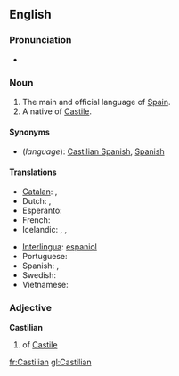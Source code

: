 {{wikipedia}}
==English==

===Pronunciation===
* {{audio|en-us-Castilian.ogg|Audio (US)}}

===Noun===
{{en-proper noun}}

# The main and official language of [[w:Spain|Spain]].
# A native of [[Castile]].

====Synonyms====
* (''language''): [[Castilian Spanish]], [[Spanish]]

====Translations====
{{trans-top|Language}}
* [[Catalan]]: {{t+|ca|castellà}}, {{t+|ca|espanyol}}
* Dutch: {{t-|nl|Castilliaans}}, {{t+|nl|Spaans}}
* Esperanto: {{t+|eo|hispana|xs=Esperanto}}
* French: {{t+|fr|castillan}}
* Icelandic: {{t|is|kastilíska|f}},  {{t+|is|spænska|f}},  {{t|is|spánska|f}}
{{trans-mid}}
* [[Interlingua]]: [[espaniol]]
* Portuguese: {{t+|pt|espanhol}}
* Spanish: {{t+|es|castellano|m}}, {{t+|es|español|m}}
* Swedish: {{t-|sv|kastillianska}}
* Vietnamese: {{t-|vi|tiếng Tây ban nha|xs=Vietnamese}}
{{trans-bottom}}

===Adjective===
'''Castilian'''

# of [[Castile]]

[[fr:Castilian]]
[[gl:Castilian]]